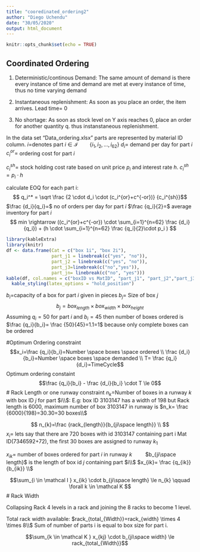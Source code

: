 ```yaml
---
title: "cooredinated_ordering2"
author: "Diego Uchendu"
date: "30/05/2020"
output: html_document
---
```


```r
knitr::opts_chunk$set(echo = TRUE)
```

## Coordinated Ordering

1. Deterministic/continous Demand: The same amount of demand is there every instance of time and demand are met at every instance of time, thus no time varying demand

2. Instantaneous replenishment: As soon as you place an order,  the item arrives. Lead time= 0

3. No shortage: As soon as stock level on Y axis reaches 0, place an order for another quantity q. thus instanstaneous replenishment. 

In the data set "Data_ordering.xlsx" parts are represented by material ID column.
$i=$denotes part
$i \in \mathcal I \qquad \{i_1,i_2,...,i_{62}\}$
$d_i=$ demand per day for part $i$
$c_i^{or}=$ ordering cost for part $i$

$c_i^{sh}=$ stock holding cost rate based on unit price $p_i$ and interest rate $h$.
$c_i^{sh}=p_i \cdot h$

calculate EOQ for each part i:
$$ q_i^* = \sqrt \frac {2 \cdot d_i \cdot (c_i^{or}+c^{-or})} {c_i^{sh}}$$
$\frac {d_i}{q_i}=$ no of orders per day for part $i$
$\frac {q_i}{2}=$ average inventory for part $i$
$$ min \rightarrow ((c_i^{or}+c^{-or}) \cdot \sum_{i=1}^{n=62} \frac {d_i}{q_i}) + (h \cdot \sum_{i=1}^{n=62} \frac {q_i}{2}\cdot p_i ) $$


```r
library(kableExtra)
library(knitr)
df <- data.frame(Cat = c("box 1i", "box 2i"), 
                 part_j1 = linebreak(c("yes", "no")), 
                 part_j2 = linebreak(c("yes", "no")),
                 part_j3=linebreak(c("no","yes")),
                 part_jn= linebreak(c("no", "yes")))
kable(df, col.names = c("boxID vs MatID", "part_j1", "part_j2","part_j3","part_jn"), escape = F, caption = "parts each boxes can contain") %>%
  kable_styling(latex_options = "hold_position")
```
$b_{i}=$capacity of a box for part $i$ given in pieces
$b_{j}=$ Size of box $j$
$$b_{j}= box_{length} \times box_{width} \times box_{height}$$
Assuming $q_i=50$ for part $i$ and $b_i=45$ then number of boxes ordered is $\frac {q_i}{b_i}= \frac {50}{45}=1.1=1$ because only complete boxes can be ordered

#Optimum Ordering constraint
$$x_i=\frac {q_i}{b_i}=Number \space boxes \space ordered  \\ 
\frac {d_i}{b_i}=Number \space boxes \space demanded \\
T= \frac {q_i}{d_i}=TimeCycle$$
Optimum ordering constaint
$$\frac {q_i}{b_i} - \frac {d_i}{b_i} \cdot T \le 0$$
# Rack Length or one runway constraint
$n_k=$Number of boxes in a runway $k$ with box ID $j$ for part $i\\$:
E.g: box ID 3103147 has a width of 198 but Rack length is 6000,
maximum number of box 3103147 in runway is $n_k= \frac {6000}{198}=30.30=30 boxes\\$

$$ n_{k}=\frac {rack_{length}}{b_{ji\space length}} \\ $$
$x_{i}=$ lets say that there are 720 boxes with id 3103147 containing part i Mat ID(7346592+72), the first 30 boxes are assigned to runway $k_1 \qquad$ 

$x_{ik}=$ number of boxes ordered for part $i$ in runway $k \qquad$ $b_{ji\space length}$ is the length of box id $j$ containing part $i\\$
$x_{ik}= \frac {q_{ik}}{b_{ik}} \\$


$$\sum_{i \in \mathcal I } x_{ik} \cdot b_{ji\space length} \le n_{k} \qquad \forall k \in \mathcal K $$
# Rack Width

Collapsing Rack 4 levels in a rack and joining the 8 racks to become 1 level.

Total rack width available: 
$rack_{total_{Width}}=rack_{width} \times 4 \times 8\\$
Sum of number of parts i is equal to box size for part i.

$$\sum_{k \in \mathcal K } x_{kj} \cdot b_{ji\space width} \le rack_{total_{Width}}$$




```r

```


```r

```

